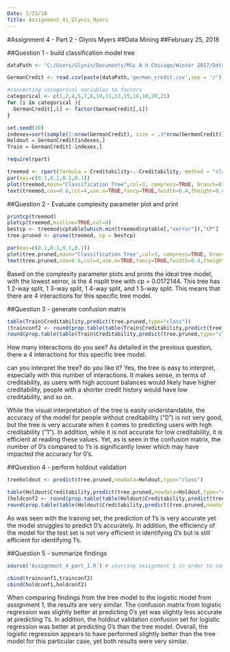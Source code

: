 ---
Date: 2/21/18
Title: Assignment_41_Glynis_Myers
---

#Assignment 4 - Part 2 - Glynis Myers
##Data Mining
##February 25, 2018

##Question 1 - build classification model tree

```{r}
dataPath <- "C:/Users/Glynis/Documents/MSc A U Chicago/Winter 2017/Data Mining"

GermanCredit <- read.csv(paste(dataPath,'german_credit.csv',sep = '/'), header=TRUE)

#converting categorical variables to factors
categorical <- c(1,2,4,5,7,8,10,11,13,15,16,18,20,21)
for (i in categorical ){
  GermanCredit[,i] <- factor(GermanCredit[,i])
}

set.seed(10)
indexes=sort(sample(1:nrow(GermanCredit), size = .3*nrow(GermanCredit)))
Holdout = GermanCredit[indexes,]
Train = GermanCredit[-indexes,]

require(rpart)

treemod <- rpart(formula = Creditability~.-Creditability, method = "class",data = Train,control=rpart.control(cp=0,minsplit=30,xval=10, maxsurrogate = 0))
par(mai=c(0.1,0.1,0.1,0.1))
plot(treemod,main="Classification Tree",col=3, compress=TRUE, branch=0.2,uniform=TRUE)
text(treemod,cex=0.6,col=4,use.n=TRUE,fancy=TRUE,fwidth=0.4,fheight=0.4,bg=c(5))


```


##Question 2 - Evaluate complexity parameter plot and print

```{r}
printcp(treemod)
plotcp(treemod,minline=TRUE,col=4)
bestcp <- treemod$cptable[which.min(treemod$cptable[,"xerror"]),"CP"]
tree.pruned <- prune(treemod, cp = bestcp)

par(mai=c(0.1,0.1,0.1,0.1))
plot(tree.pruned,main="Classification Tree",col=3, compress=TRUE, branch=0.2,uniform=TRUE)
text(tree.pruned,cex=0.6,col=4,use.n=TRUE,fancy=TRUE,fwidth=0.4,fheight=0.4,bg=c(5))


```

Based on the complexity parameter plots and prints the ideal tree model, with the lowest xerror, is the 4 nsplit tree with cp = 0.0172144.  This tree has 1 2-way split, 1 3-way split, 1 4-way split, and 1 5-way split.  This means that there are 4 interactions for this specific tree model.


##Question 3 - generate confusion matrix

```{r}
table(Train$Creditability,predict(tree.pruned,type="class"))
(trainconf2 <- round(prop.table(table(Train$Creditability,predict(tree.pruned,type="class")),1),2))        #row level #deparse laabel - labeling # accuracy
round(prop.table(table(Train$Creditability,predict(tree.pruned,type="class")),2),2)        #column level #better split but why? # efficiency


```

How many interactions do you see? As detailed in the previous question, there a 4 interactions for this specific tree model.

can you interpret the tree? do you like it?  Yes, the tree is easy to interpret, especially with this number of interactions.  It makes sense, in terms of creditability, as users with high account balances would likely have higher creditability, people with a shorter credit history would have low creditability, and so on.

While the visual interpretation of the tree is easily understandable, the accuracy of the model for people without creditability ("0") is not very good, but the tree is very accurate when it comes to predicting users with high creditability ("1").  In addition, while it is not accurate for low creditability, it is efficient at reading these values.  Yet, as is seen in the confusion matrix, the number of 0's compared to 1's is significantly lower which may have impacted the accuracy for 0's.


##Question 4 - perform holdout validation
```{r}
treeholdout <- predict(tree.pruned,newdata=Holdout,type="class")

table(Holdout$Creditability,predict(tree.pruned,newdata=Holdout,type="class"))
(holdconf2 <- round(prop.table(table(Holdout$Creditability,predict(tree.pruned,newdata=Holdout,type="class")),1),2) )
round(prop.table(table(Holdout$Creditability,predict(tree.pruned,newdata=Holdout,type="class")),2),2) 


```

As was seen with the training set, the prediction of 1's is very accurate yet the model struggles to predict 0's accurately.  In addition, the efficiency of the model for the test set is not very efficient in identifying 0's but is still efficient for identifying 1's.


##Question 5 - summarize findings
```{r, results='hide'}
source('Assignment_4_part_1.R') # sourcing assignment 1 in order to compare confusion matrices

```
```{r}
cbind(trainconf1,trainconf2)
cbind(holdconf1,holdconf2)

```

When comparing findings from the tree model to the logistic model from assignment 1, the results are very similar.  The confusion matrix from logistic regression was slightly better at predicting 0's yet was slightly less accurate at predicting 1's.  In addition, the holdout validation confusion set for logistic regression was better at predicting 0's than the tree model.  Overall, the logistic regression appears to have performed slightly better than the tree model for this particular case, yet both results were very similar.

